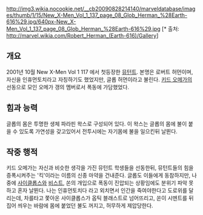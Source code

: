 http://img3.wikia.nocookie.net/__cb20090828214140/marveldatabase/images/thumb/1/15/New_X-Men_Vol_1_137_page_08_Glob_Herman_%28Earth-616%29.jpg/640px-New_X-Men_Vol_1_137_page_08_Glob_Herman_%28Earth-616%29.jpg
[* 출처: http://marvel.wikia.com/Robert_Herman_(Earth-616)/Gallery]

== 개요 ==
2001년 10월 New X-Men Vol 1 117 에서 첫등장한 [[뮤턴트]]. 본명은 로버트 허먼이며, 자신을 인휴먼토치라고 자칭하기도 했었지만, 글롭 허먼이라고 불린다. [[키드 오메가]]의 선동으로 모인 오메가 갱의 멤버로서 폭동에 가담했었다.

== 힘과 능력 ==
글롭의 몸은 투명한 생체 파라핀 왁스로 구성되어 있다. 이 왁스는 글롭의 몸에 불이 붙을 수 있도록 가연성을 갖고있어서 전투시에는 자기몸에 불을 일으킨뒤 날뛴다.

== 작중 행적 ==
키드 오메가는 자신과 비슷한 생각을 가진 뮤턴트 학생들을 선동한뒤, 뮤턴트들의 힘을 증폭시켜주는 '킥'이라는 이름의 신종 마약을 건내준다. 글롭도 이들에게 동참하지만, 나중에 [[사이클롭스(마블 코믹스)|사이클롭스]]와 [[비스트]], 쏜의 개입으로 폭동이 진압되는 상황임에도 분위기 파악 못하고 혼자 날뛴다. 나는 인휴먼토치다 라고 외치면서 인간을 죽여야한다고 도로위를 달리는데, 차를타고 쫓아온 사이클롭스가 옵틱 블래스트로 넘어뜨리고, 쏜이 시멘트를 뒤집어 씌우는 바람에 몸에 붙었던 불도 꺼지고, 허무하게 제압당한다.

